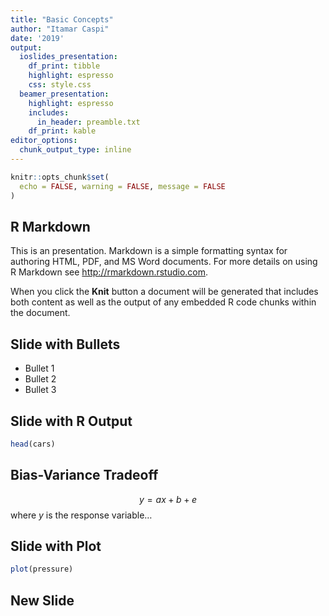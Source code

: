 ```yaml
---
title: "Basic Concepts"
author: "Itamar Caspi"
date: '2019'
output:
  ioslides_presentation:
    df_print: tibble
    highlight: espresso
    css: style.css
  beamer_presentation:
    highlight: espresso
    includes:
      in_header: preamble.txt
    df_print: kable
editor_options:
  chunk_output_type: inline
---
```


```r
knitr::opts_chunk$set(
  echo = FALSE, warning = FALSE, message = FALSE
)
```

## R Markdown

This is an \alert{R Markdown} presentation. Markdown is a simple formatting syntax for authoring HTML, PDF, and MS Word documents. For more details on using R Markdown see <http://rmarkdown.rstudio.com>.

When you click the **Knit** button a document will be generated that includes both content as well as the output of any embedded R code chunks within the document.

## Slide with Bullets

- Bullet 1
- Bullet 2
- Bullet 3

## Slide with R Output

```r
head(cars)
```

## Bias-Variance Tradeoff

$$y = ax+b+e$$
where $y$ is the response variable...

## Slide with Plot

```r
plot(pressure)
```

## New Slide


